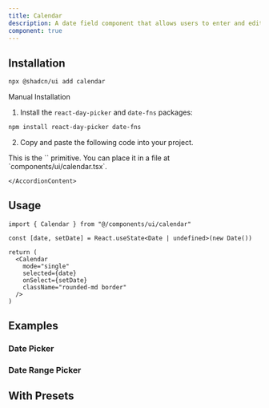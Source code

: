 ```yaml
---
title: Calendar
description: A date field component that allows users to enter and edit date and time values using a keyboard.
component: true
---
```


<ComponentExample src="/components/examples/calendar/demo.tsx">
  <CalendarDemo />
</ComponentExample>

## Installation

```bash
npx @shadcn/ui add calendar
```

<Accordion type="single" collapsible>
  <AccordionItem value="manual-installation">
    <AccordionTrigger>Manual Installation</AccordionTrigger>
    <AccordionContent>

1. Install the `react-day-picker` and `date-fns` packages:

```bash
npm install react-day-picker date-fns
```

2. Copy and paste the following code into your project.

<ComponentSource src="/components/ui/calendar.tsx" />

<Callout>
  This is the `<Calendar />` primitive. You can place it in a file at
  `components/ui/calendar.tsx`.
</Callout>

    </AccordionContent>

  </AccordionItem>
</Accordion>

## Usage

```tsx
import { Calendar } from "@/components/ui/calendar"
```

```tsx
const [date, setDate] = React.useState<Date | undefined>(new Date())

return (
  <Calendar
    mode="single"
    selected={date}
    onSelect={setDate}
    className="rounded-md border"
  />
)
```

## Examples

### Date Picker

<ComponentExample src="/components/examples/calendar/date-picker.tsx">
  <CalendarDatePicker />
</ComponentExample>

### Date Range Picker

<ComponentExample src="/components/examples/calendar/date-range-picker.tsx">
  <CalendarDateRangePicker />
</ComponentExample>

## With Presets

<ComponentExample src="/components/examples/calendar/with-presets.tsx">
  <CalendarDatePickerWithPresets />
</ComponentExample>
